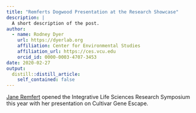 ```yaml
---
title: "Remferts Dogwood Presentation at the Research Showcase"
description: |
  A short description of the post.
author:
  - name: Rodney Dyer
    url: https://dyerlab.org
    affiliation: Center for Environmental Studies
    affiliation_url: https://ces.vcu.edu
    orcid_id: 0000-0003-4707-3453
date: 2020-02-27
output:
  distill::distill_article:
    self_contained: false
---
```






[Jane Remfert](https://dyerlab.org/authors/jane/) opened the Integrative Life Sciences Research Symposium this year with her presentation on Cultivar Gene Escape.





 
 
 
